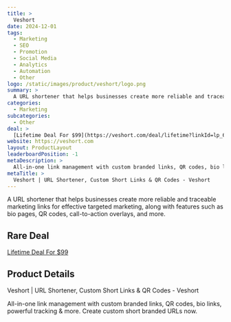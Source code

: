 ```yaml
---
title: >
  Veshort
date: 2024-12-01
tags:
  - Marketing
  - SEO
  - Promotion
  - Social Media
  - Analytics
  - Automation
  - Other
logo: /static/images/product/veshort/logo.png
summary: >
  A URL shortener that helps businesses create more reliable and traceable marketing links for effective targeted marketing, along with features such as bio pages, QR codes, call-to-action overlays, and more.
categories:
  - Marketing
subcategories:
  - Other
deal: >
  [Lifetime Deal For $99](https://veshort.com/deal/lifetime?linkId=lp_628593&sourceId=fahad&tenantId=veshort&affS1=rare-deals)
website: https://veshort.com
layout: ProductLayout
leaderboardPosition: -1
metaDescription: >
  All-in-one link management with custom branded links, QR codes, bio links, powerful tracking & more. Create custom short branded URLs now.
metaTitle: >
  Veshort | URL Shortener, Custom Short Links & QR Codes - Veshort
---
```

A URL shortener that helps businesses create more reliable and traceable marketing links for effective targeted marketing, along with features such as bio pages, QR codes, call-to-action overlays, and more.

## Rare Deal

[Lifetime Deal For $99](https://veshort.com/deal/lifetime?linkId=lp_628593&sourceId=fahad&tenantId=veshort&affS1=rare-deals)

## Product Details

Veshort | URL Shortener, Custom Short Links & QR Codes - Veshort

All-in-one link management with custom branded links, QR codes, bio links, powerful tracking & more. Create custom short branded URLs now.

